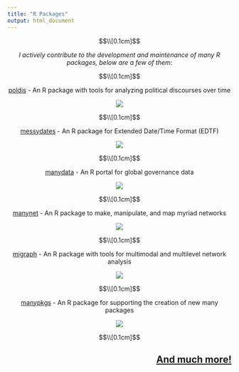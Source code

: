 ```yaml
---
title: "R Packages"
output: html_document
---
```


<html>
  <style>
  img {
    max-width: 25%;
    max-height:15%;
    float: center;
  }
  </style>
</html>

<style type="text/css">
h1.title {
  font-size: 40px;
  text-align: center;
}
</style>

$$\\[0.1cm]$$
</style>
<div style="text-align: center">
*I actively contribute to the development and maintenance of many R packages, 
below are a few of them:*
</div>

$$\\[0.1cm]$$


</style>
<div class="row" style="text-align:center">
[poldis](https://github.com/henriquesposito/poldis) - An R package with tools for analyzing political discourses over time
</div>
<div class="row" style="text-align:center">
<a href = "https://github.com/henriquesposito/poldis">
![](images/poldishexlogo.png)
</a>
</div>

$$\\[0.1cm]$$

</style>
<div class="row" style="text-align:center">
[messydates](https://globalgov.github.io/messydates/) - An R package for Extended Date/Time Format (EDTF)
</div>
<div class="row" style="text-align:center">
<a href = "https://globalgov.github.io/messydates/">
![](images/messydates_hexlogo.png)
</a>
</div>

$$\\[0.1cm]$$

</style>
<div class="row" style="text-align:center">
[manydata](https://manydata.ch) - An R portal for global governance data
</div>
<div class="row" style="text-align:center">
<a href = "https://globalgov.github.io/manydata/">
![](images/manydataLogo.png)
</a>
</div>

$$\\[0.1cm]$$

</style>
<div class="row" style="text-align:center">
[manynet](https://snlab-ch.github.io/manynet/) - An R package to make, manipulate, and map myriad networks
</div>
<div class="row" style="text-align:center">
<a href = "https://snlab-ch.github.io/manynet/">
![](images/logo_manynet.png)
</a>
</div>

$$\\[0.1cm]$$

</style>
<div class="row" style="text-align:center">
[migraph](https://snlab-ch.github.io/migraph/) - An R package with tools for multimodal and multilevel network analysis
</div>
<div class="row" style="text-align:center">
<a href = "https://snlab-ch.github.io/migraph/">
![](images/logo_migraph.png)
</a>
</div>

$$\\[0.1cm]$$

</style>
<div class="row" style="text-align:center">
[manypkgs](https://globalgov.github.io/manypkgs/) - An R package for supporting the creation of new many packages
</div>
<div class="row" style="text-align:center">
<a href = "https://globalgov.github.io/manypkgs/">
![](images/manypkgslogo.png)
</a>
</div>

$$\\[0.1cm]$$

</style>
<div class="row" style="text-align:right">
## [And much more!](https://github.com/henriquesposito)
</div>
